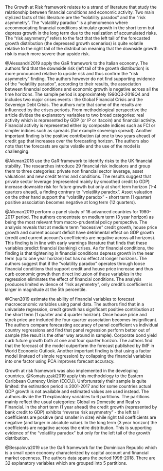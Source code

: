 The Growth at Risk framework relates to a strand of literature that study the
relationship between financial conditions and economic activity. Two main
stylized facts of this literature are the "volatility paradox" and the
"risk asymmetry". The "volatility paradox" is a phenomenon where accommodating
financial conditions stimulate growth in the short term but depress growth in
the long term due to the realization of accumulated risks. The "risk asymmetry"
refers to the fact that the left tail of the forecasted growth distribution 
(the depressed growth scenarios) is quite volatile relative to the right
tail of the distribution meaning that the downside growth risk is much more
severe than upside risk.


@Alessandri2019 apply the GaR framework to the Italian economy.
The authors find that the downside risk (left tail of the growth distribution)
is more pronounced relative to upside risk and thus confirm the "risk asymmetry"
finding. The authors however do not find supporting evidence of the "volatility
paradox", according to their results, the association between financial
conditions and economic growth is negative across all the time horizons. 
The sample period is approximately\footnote{Different indicators span different
time periods} 1990Q3-2018Q4 and includes two major crises events : the Global
Financial Crisis and the Sovereign Debt Crisis. The authors note that some of
the results are influenced by the crises periods. From methodological perspective
the article divides the explanatory variables to two broad categories: 
real activity which is represented by GDP (or IP or Itacoin) and financial
activity. Financial activity is represented either by composite indices such as
FCI or simpler indices such as spreads (for example sovereign spread). Another
important finding is the positive contribution (at one to two years ahead) of
credit gap that increases over the forecasting horizon. The authors also note
that the forecasts are quite volatile and the use of the model is challenging.

@Aikman2018 use the GaR framework to identify risks to the UK financial
stability. The researches introduce 29 financial risk indicators and group them
to three categories: private non financial sector leverage, asset valuations and
new credit terms and conditions. The results suggest that private sector
leverage (represented mainly by smoothed credit to GDP) increase downside risk
for future growth but only at short term horizon (1-4 quarters ahead), a finding
contrary to "volatility paradox". Asset valuation on the other hand support the
"volatility paradox" - short term (1 quarter) positive  association becomes
negative at long term (12 quarters).

@Aikman2019 perform a panel study of 16 advanced countries\footnote{These 
countries are: Australia, Belgium, Canada, Denmark, Finland, France, Germany, 
Ireland, Italy, Netherlands, Norway, Spain, Sweden, Switzerland, the United 
Kingdom and the United States} for 1980-2017 period. The authors concentrate
on medium term (3 year horizon) as being the most relevant from macro-prudential
policy perspective. The analysis reveals that at medium term "excessive" credit
growth, house price growth and current account deficit have detrimental effect
on GDP growth (credit and current account's coefficients are negative across all 
horizons). This finding is in line with early warnings literature that finds that
these variables predict financial (banking) crises. As for financial conditions,
the finding is that tightening in financial conditions depress growth in the 
near term (up to one year horizon) but has no effect at longer horizons. The 
authors suggest that if the "volatility paradox" operates through loose financial 
conditions that support credit and house price increase and thus curb economic
growth then direct inclusion of these variables in the regression eliminates
the effect of financial conditions. The analysis produces limited evidence of
"risk asymmetry", only credit's coefficient is larger in magnitude at the 5th
percentile.

@Chen2019 estimate the ability of financial variables to forecast 
macroeconomic variables using panel data. The authors find that in a univariate
regression, credit growth has significant positive contribution at the short term
(1 quarter and 4 quarter horizon). Once house price and stock price are included
the four-quarter association becomes insignificant. The authors compare
forecasting accuracy of panel coefficient vs individual country regressions and
find that panel regression perform better out of sample
(the result is the other way around in sample). Corporate bond yield curb
future growth both at one and four quarter horizon. The authors find that the
forecast of the model outperform the forecast published by IMF in World 
Economic Outlook. Another important finding is that using a factor model (instead
of simple regression) by collapsing the financial variables into one factor using
PCA improves forecast accuracy.


Growth at risk framework was also implemented in the developing countries.
@Komatsuzaki2019 apply this methodology to the Eastern Caribbean Currency Union
(ECCU). Unfortunately their sample is quite limited: the estimation period is
2001-2017 and for some countries actual GDP growth is not available and estimated
values are used instead. The authors divide the 11 explanatory variables to 6
partitions. The partitions mainly reflect the usual categories:
Global vs Domestic and Real vs Financial. In the short term (1 year ahead) the
credit growth (represented by bank credit to GDP) exhibits 
"reverse risk asymmetry" - the left tail coefficients are positive (and smaller
in size) while right tail coefficients are negative (and larger in absolute
value). In the long term (3 year horizon) the
coefficients are negative across the entire distribution. This is supporting
evidence of the "volatility paradox" but only for the left tail of the growth
distribution. 

@Bespalova2019 use the GaR framework for the Dominican Republic which is a small
open economy characterized by capital account and financial market openness.
The authors data spans the period 1996-2018. There are 32 explanatory variables
which are grouped into 5 partitions. 
